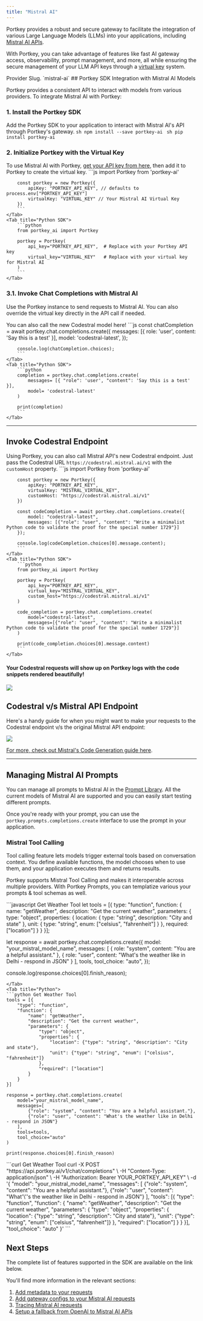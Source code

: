```yaml
---
title: "Mistral AI"
---
```


Portkey provides a robust and secure gateway to facilitate the integration of various Large Language Models (LLMs) into your applications, including [Mistral AI APIs](https://docs.mistral.ai/api/).

With Portkey, you can take advantage of features like fast AI gateway access, observability, prompt management, and more, all while ensuring the secure management of your LLM API keys through a [virtual key](/product/ai-gateway/virtual-keys) system.

<Note>
Provider Slug. `mistral-ai`
</Note>
## Portkey SDK Integration with Mistral AI Models

Portkey provides a consistent API to interact with models from various providers. To integrate Mistral AI with Portkey:

### 1\. Install the Portkey SDK

Add the Portkey SDK to your application to interact with Mistral AI's API through Portkey's gateway.
<Tabs>
    <Tab title="NodeJS">
        ```sh
        npm install --save portkey-ai
        ```
    </Tab>
    <Tab title="Python">
        ```sh
        pip install portkey-ai
        ```
    </Tab>

  </Tabs>




### 2\. Initialize Portkey with the Virtual Key

To use Mistral AI with Portkey, [get your API key from here](https://console.mistral.ai/api-keys/ ), then add it to Portkey to create the virtual key.
<Tabs>
    <Tab title="NodeJS SDK">
        ```js
        import Portkey from 'portkey-ai'

        const portkey = new Portkey({
            apiKey: "PORTKEY_API_KEY", // defaults to process.env["PORTKEY_API_KEY"]
            virtualKey: "VIRTUAL_KEY" // Your Mistral AI Virtual Key
        })
        ```
    </Tab>
    <Tab title="Python SDK">
        ```python
        from portkey_ai import Portkey

        portkey = Portkey(
            api_key="PORTKEY_API_KEY",  # Replace with your Portkey API key
            virtual_key="VIRTUAL_KEY"   # Replace with your virtual key for Mistral AI
        )
        ```
    </Tab>

  </Tabs>


### **3.1\. Invoke Chat Completions with** Mistral AI

Use the Portkey instance to send requests to Mistral AI. You can also override the virtual key directly in the API call if needed.

You can also call the new Codestral model here!
<Tabs>
    <Tab title="NodeJS SDK">
        ```js
        const chatCompletion = await portkey.chat.completions.create({
            messages: [{ role: 'user', content: 'Say this is a test' }],
            model: 'codestral-latest',
        });

        console.log(chatCompletion.choices);
        ```
    </Tab>
    <Tab title="Python SDK">
        ```python
        completion = portkey.chat.completions.create(
            messages= [{ "role": 'user', "content": 'Say this is a test' }],
            model= 'codestral-latest'
        )

        print(completion)
        ```
    </Tab>

  </Tabs>



---

## Invoke Codestral Endpoint

Using Portkey, you can also call Mistral API's new Codestral endpoint. Just pass the Codestral URL `https://codestral.mistral.ai/v1` with the `customHost` property.
<Tabs>
    <Tab title="NodeJS SDK">
        ```js
        import Portkey from 'portkey-ai'

        const portkey = new Portkey({
            apiKey: "PORTKEY_API_KEY",
            virtualKey: "MISTRAL_VIRTUAL_KEY",
            customHost: "https://codestral.mistral.ai/v1"
        })

        const codeCompletion = await portkey.chat.completions.create({
            model: "codestral-latest",
            messages: [{"role": "user", "content": "Write a minimalist Python code to validate the proof for the special number 1729"}]
        });

        console.log(codeCompletion.choices[0].message.content);
        ```
    </Tab>
    <Tab title="Python SDK">
        ```python
        from portkey_ai import Portkey

        portkey = Portkey(
            api_key="PORTKEY_API_KEY",
            virtual_key="MISTRAL_VIRTUAL_KEY",
            custom_host="https://codestral.mistral.ai/v1"
        )

        code_completion = portkey.chat.completions.create(
            model="codestral-latest",
            messages=[{"role": "user", "content": "Write a minimalist Python code to validate the proof for the special number 1729"}]
        )

        print(code_completion.choices[0].message.content)
        ```
    </Tab>

  </Tabs>




#### Your Codestral requests will show up on Portkey logs with the code snippets rendered beautifully!

<Frame>
    <img src="/images/llms/mistral.png"/>
</Frame>

## Codestral v/s Mistral API Endpoint

Here's a handy guide for when you might want to make your requests to the Codestral endpoint v/s the original Mistral API endpoint:
<Frame>
    <img src="/images/llms/codestral.png"/>
</Frame>

[For more, check out Mistral's Code Generation guide here](https://docs.mistral.ai/capabilities/code%5Fgeneration/#operation/listModels).

---

## Managing Mistral AI Prompts

You can manage all prompts to Mistral AI in the [Prompt Library](/product/prompt-library). All the current models of Mistral AI are supported and you can easily start testing different prompts.

Once you're ready with your prompt, you can use the `portkey.prompts.completions.create` interface to use the prompt in your application.


### Mistral Tool Calling
Tool calling feature lets models trigger external tools based on conversation context. You define available functions, the model chooses when to use them, and your application executes them and returns results.

Portkey supports Mistral Tool Calling and makes it interoperable across multiple providers. With Portkey Prompts, you can templatize various your prompts & tool schemas as well.


<Tabs>
<Tab title="Node.js">
```javascript Get Weather Tool
let tools = [{
    type: "function",
    function: {
        name: "getWeather",
        description: "Get the current weather",
        parameters: {
            type: "object",
            properties: {
                location: { type: "string", description: "City and state" },
                unit: { type: "string", enum: ["celsius", "fahrenheit"] }
            },
            required: ["location"]
        }
    }
}];

let response = await portkey.chat.completions.create({
    model: "your_mistral_model_name",
    messages: [
        { role: "system", content: "You are a helpful assistant." },
        { role: "user", content: "What's the weather like in Delhi - respond in JSON" }
    ],
    tools,
    tool_choice: "auto",
});

console.log(response.choices[0].finish_reason);
```
</Tab>
<Tab title="Python">
```python Get Weather Tool
tools = [{
    "type": "function",
    "function": {
        "name": "getWeather",
        "description": "Get the current weather",
        "parameters": {
            "type": "object",
            "properties": {
                "location": {"type": "string", "description": "City and state"},
                "unit": {"type": "string", "enum": ["celsius", "fahrenheit"]}
            },
            "required": ["location"]
        }
    }
}]

response = portkey.chat.completions.create(
    model="your_mistral_model_name",
    messages=[
        {"role": "system", "content": "You are a helpful assistant."},
        {"role": "user", "content": "What's the weather like in Delhi - respond in JSON"}
    ],
    tools=tools,
    tool_choice="auto"
)

print(response.choices[0].finish_reason)
```
</Tab>
<Tab title="cURL">
```curl Get Weather Tool
curl -X POST "https://api.portkey.ai/v1/chat/completions" \
     -H "Content-Type: application/json" \
     -H "Authorization: Bearer YOUR_PORTKEY_API_KEY" \
     -d '{
       "model": "your_mistral_model_name",
       "messages": [
         {"role": "system", "content": "You are a helpful assistant."},
         {"role": "user", "content": "What'\''s the weather like in Delhi - respond in JSON"}
       ],
       "tools": [{
         "type": "function",
         "function": {
           "name": "getWeather",
           "description": "Get the current weather",
           "parameters": {
             "type": "object",
             "properties": {
               "location": {"type": "string", "description": "City and state"},
               "unit": {"type": "string", "enum": ["celsius", "fahrenheit"]}
             },
             "required": ["location"]
           }
         }
       }],
       "tool_choice": "auto"
     }'
```
</Tab>
</Tabs>


## Next Steps

The complete list of features supported in the SDK are available on the link below.
<Card title="SDK" href="/api-reference/portkey-sdk-client">
</Card>

You'll find more information in the relevant sections:

1. [Add metadata to your requests](/product/observability/metadata)
2. [Add gateway configs to your Mistral AI](/product/ai-gateway/configs)[ requests](/product/ai-gateway/configs)
3. [Tracing Mistral AI requests](/product/observability/traces)
4. [Setup a fallback from OpenAI to Mistral AI APIs](/product/ai-gateway/fallbacks)
